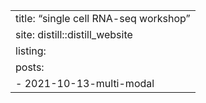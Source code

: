 ---
title: "single cell RNA-seq workshop"
site: distill::distill_website
listing:
  posts:
    - 2021-10-13-multi-modal
---